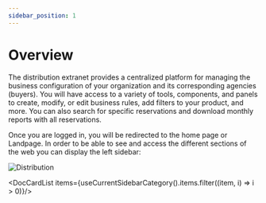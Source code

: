 ```yaml
---
sidebar_position: 1
---
```


# Overview

The distribution extranet provides a centralized platform for managing the business configuration of your organization and its corresponding agencies (buyers). You will have access to a variety of tools, components, and panels to create, modify, or edit business rules, add filters to your product, and more. You can also search for specific reservations and download monthly reports with all reservations.

Once you are logged in, you will be redirected to the home page or Landpage. In order to be able to see and access the different sections of the web you can display the left sidebar:

![Distribution](https://storage.travelgate.com/docs/Distribution.png)



<DocCardList items={useCurrentSidebarCategory().items.filter((item, i) => i > 0)}/>
